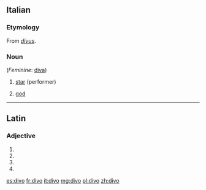 ==Italian==

===Etymology===
From {{etyl|la|it}} ''[[divus]]''.

===Noun===
{{it-noun|m}} (''Feminine'': [[diva]])

# [[star]] (performer)
# {{context|poetic|lang=it}} [[god]]

----

==Latin==

===Adjective===
{{la-adj-form|dīvō}}

# {{inflection of|dīvus||dat|m|s|lang=la}}
# {{inflection of|dīvus||dat|n|s|lang=la}}
# {{inflection of|dīvus||abl|m|s|lang=la}}
# {{inflection of|dīvus||abl|n|p|lang=la}}

[[es:divo]]
[[fr:divo]]
[[it:divo]]
[[mg:divo]]
[[pl:divo]]
[[zh:divo]]